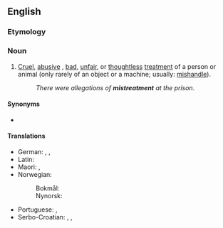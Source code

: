 ==English==

===Etymology===
{{suffix|en|mistreat|ment}}

===Noun===
{{en-noun}}

# [[cruel|Cruel]], [[abusive]] , [[bad]], [[unfair]], or [[thoughtless]] [[treatment]] of a person or animal (only rarely of an object or a machine; usually: [[mishandle]]).
#: ''There were allegations of '''mistreatment''' at the prison.''

====Synonyms====
* {{l|en|maltreatment}}

====Translations====
{{trans-top|improper treatment}}
* German: {{t+|de|Misshandlung|f}}, {{t|de|[[schlechte]] [[Behandlung]]|f}}, {{t+|de|Schinderei|f}}
* Latin: {{t|la|contumēlia|f}}
* Maori: {{t|mi|rurerurenga}}, {{t|mi|tūkinonga}}
* Norwegian:
*: Bokmål: {{t|nb|mishandling|m|f}}
*: Nynorsk: {{t|nn|mishandling|f}}
{{trans-mid}}
* Portuguese: {{t|pt|destrato|m}}, {{t|pt|judiação|f}}
* Serbo-Croatian: {{t|sh|loše postupanje|n}}, {{t+|sh|zlostavljanje}}, {{t|sh|maltretiranje}}
{{trans-bottom}}